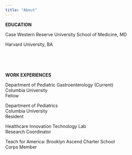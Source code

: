 ```yaml
---
title: "About"
---
```



**EDUCATION**

Case Western Reserve University School of Medicine, MD 

Harvard University, BA




<br>  
<br>  

**WORK EXPERIENCES**

Department of Pediatric Gastroenterology (Current) <br> 
Columbia University <br> 
Fellow



Department of Pediatrics <br> 
Columbia University<br> 
 Resident



Healthcare Innovation Technology Lab  <br> 
Research Coordinator



Teach for America: Brooklyn Ascend Charter School <br> 
Corps Member
